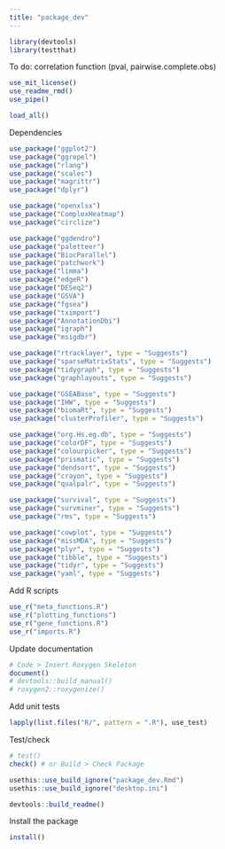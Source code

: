 ```yaml
---
title: "package_dev"
---
```


```r

library(devtools)
library(testthat)

```


To do:
correlation function (pval, pairwise.complete.obs)





```r

use_mit_license()
use_readme_rmd()
use_pipe()

```

```r

load_all()

```



Dependencies
```r

use_package("ggplot2")
use_package("ggrepel")
use_package("rlang")
use_package("scales")
use_package("magrittr")
use_package("dplyr")

use_package("openxlsx")
use_package("ComplexHeatmap")
use_package("circlize")

use_package("ggdendro")
use_package("paletteer")
use_package("BiocParallel")
use_package("patchwork")
use_package("limma")
use_package("edgeR")
use_package("DESeq2")
use_package("GSVA")
use_package("fgsea")
use_package("tximport")
use_package("AnnotationDbi")
use_package("igraph")
use_package("msigdbr")

use_package("rtracklayer", type = "Suggests")
use_package("sparseMatrixStats", type = "Suggests")
use_package("tidygraph", type = "Suggests")
use_package("graphlayouts", type = "Suggests")

use_package("GSEABase", type = "Suggests")
use_package("IHW", type = "Suggests")
use_package("biomaRt", type = "Suggests")
use_package("clusterProfiler", type = "Suggests")

use_package("org.Hs.eg.db", type = "Suggests")
use_package("colorDF", type = "Suggests")
use_package("colourpicker", type = "Suggests")
use_package("prismatic", type = "Suggests")
use_package("dendsort", type = "Suggests")
use_package("crayon", type = "Suggests")
use_package("qualpalr", type = "Suggests")

use_package("survival", type = "Suggests")
use_package("survminer", type = "Suggests")
use_package("rms", type = "Suggests")

use_package("cowplot", type = "Suggests")
use_package("missMDA", type = "Suggests")
use_package("plyr", type = "Suggests")
use_package("tibble", type = "Suggests")
use_package("tidyr", type = "Suggests")
use_package("yaml", type = "Suggests")

```

    
Add R scripts
```r

use_r("meta_functions.R")
use_r("plotting_functions")
use_r("gene_functions.R")
use_r("imports.R")


```


Update documentation
```r

# Code > Insert Roxygen Skeleton
document()
# devtools::build_manual()
# roxygen2::roxygenize()
```



Add unit tests
```r

lapply(list.files("R/", pattern = ".R"), use_test)

```


Test/check
```r

# test()
check() # or Build > Check Package

```


```r

usethis::use_build_ignore("package_dev.Rmd")
usethis::use_build_ignore("desktop.ini")

```

```r

devtools::build_readme()

```


Install the package
```r

install()

```




